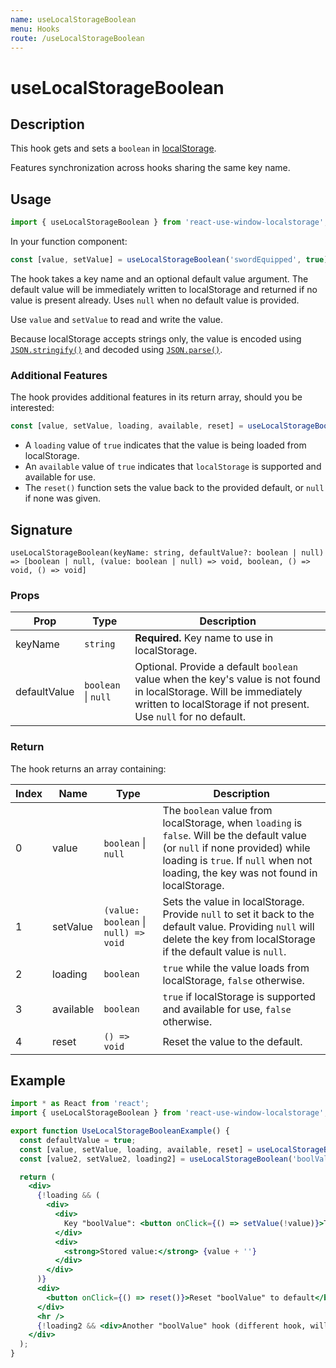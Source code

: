 ```yaml
---
name: useLocalStorageBoolean
menu: Hooks
route: /useLocalStorageBoolean
---
```



<h1>useLocalStorageBoolean</h1>

## Description

This hook gets and sets a `boolean` in [localStorage](https://developer.mozilla.org/en-US/docs/Web/API/Window/localStorage). 

Features synchronization across hooks sharing the same key name.

## Usage

```jsx
import { useLocalStorageBoolean } from 'react-use-window-localstorage';
```

In your function component:

```jsx
const [value, setValue] = useLocalStorageBoolean('swordEquipped', true);
```

The hook takes a key name and an optional default value argument. The default value will be immediately written to localStorage and returned if no value is present already. Uses `null` when no default value is provided.

Use `value` and `setValue` to read and write the value.

Because localStorage accepts strings only, the value is encoded using 
[`JSON.stringify()`](https://developer.mozilla.org/en-US/docs/Web/JavaScript/Reference/Global_Objects/JSON/stringify) 
and decoded using [`JSON.parse()`](https://developer.mozilla.org/en-US/docs/Web/JavaScript/Reference/Global_Objects/JSON/parse).

### Additional Features

The hook provides additional features in its return array, should you be interested:

```jsx
const [value, setValue, loading, available, reset] = useLocalStorageBoolean('swordEquipped', true);
```

- A `loading` value of `true` indicates that the value is being loaded from localStorage.
- An `available` value of `true` indicates that `localStorage` is supported and available for use. 
- The `reset()` function sets the value back to the provided default, or `null` if none was given.

## Signature

`useLocalStorageBoolean(keyName: string, defaultValue?: boolean | null) => [boolean | null, (value: boolean | null) => void, boolean, () => void, () => void]`

### Props

| Prop | Type | Description |
|------|------|-------------|
| keyName | `string` | **Required.** Key name to use in localStorage. |
| defaultValue | `boolean` &#124; `null` | Optional. Provide a default `boolean` value when the key's value is not found in localStorage. Will be immediately written to localStorage if not present. Use `null` for no default. |

### Return

The hook returns an array containing:

| Index | Name | Type | Description |
|-------|------|------|-------------|
| 0 | value | `boolean` &#124; `null` | The `boolean` value from localStorage, when `loading` is `false`. Will be the default value (or `null` if none provided) while loading is `true`. If `null` when not loading, the key was not found in localStorage. |
| 1 | setValue | `(value: boolean` &#124; `null) => void` | Sets the value in localStorage. Provide `null` to set it back to the default value. Providing `null` will delete the key from localStorage if the default value is `null`. |
| 2 | loading | `boolean` | `true` while the value loads from localStorage, `false` otherwise. |
| 3 | available | `boolean` | `true` if localStorage is supported and available for use, `false` otherwise. |
| 4 | reset | `() => void` | Reset the value to the default. |

## Example

<div style={{border: 'solid 2px #67788a', padding: '20px'}}>
  <UseLocalStorageBooleanExample />
</div>

```jsx
import * as React from 'react';
import { useLocalStorageBoolean } from 'react-use-window-localstorage';

export function UseLocalStorageBooleanExample() {
  const defaultValue = true;
  const [value, setValue, loading, available, reset] = useLocalStorageBoolean('boolValue', defaultValue);
  const [value2, setValue2, loading2] = useLocalStorageBoolean('boolValue', defaultValue);

  return (
    <div>
      {!loading && (
        <div>
          <div>
            Key "boolValue": <button onClick={() => setValue(!value)}>Toggle</button>
          </div>
          <div>
            <strong>Stored value:</strong> {value + ''}
          </div>
        </div>
      )}
      <div>
        <button onClick={() => reset()}>Reset "boolValue" to default</button>
      </div>
      <hr />
      {!loading2 && <div>Another "boolValue" hook (different hook, will synchronize): {value2 + ''}</div>}
    </div>
  );
}
```